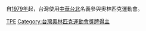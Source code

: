 自[[1979年|1979年]]起，台灣使用[[中華台北|中華台北]]名義參與奧林匹克運動會。

[[Category:奥林匹克运动会铜牌得主|TPE]]
[[Category:台灣奧林匹克運動會獎牌得主|Category:台灣奧林匹克運動會獎牌得主]]